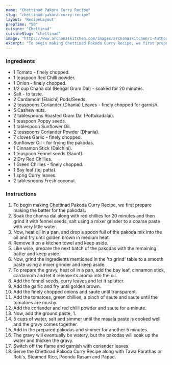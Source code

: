 ---
name: "Chettinad Pakora Curry Recipe"
slug: "chettinad-pakora-curry-recipe"
layout: 'RecipeLayout'
prepTime: "50"
cuisine: "Chettinad"
cuisineSlug: "chettinad"
image: "https://www.archanaskitchen.com/images/archanaskitchen/1-Author/nithya.anantham/Chettinad_Pakoda_Curry_Recipe.jpg"
excerpt: "To begin making Chettinad Pakoda Curry Recipe, we first prepare making the batter for the pakodas"
---

### Ingredients

- 1 Tomato - finely chopped.
- 1 teaspoon Red Chilli powder.
- 1 Onion - finely chopped.
- 1/2 cup Chana dal (Bengal Gram Dal) - soaked for 20 minutes.
- Salt - to taste.
- 2 Cardamom (Elaichi) Pods/Seeds.
- 2 teaspoons Coriander (Dhania) Leaves - finely chopped for garnish.
- 5 Cashew nuts.
- 2 tablespoons Roasted Gram Dal (Pottukadalai).
- 1 teaspoon Poppy seeds.
- 1 tablespoon Sunflower Oil.
- 2 teaspoons Coriander Powder (Dhania).
- 7 cloves Garlic - finely chopped.
- Sunflower Oil - for frying the pakodas.
- 1 Cinnamon Stick (Dalchini).
- 1 teaspoon Fennel seeds (Saunf).
- 2 Dry Red Chillies.
- 1 Green Chillies - finely chopped.
- 1 Bay leaf (tej patta).
- 1 sprig Curry leaves.
- 2 tablespoons Fresh coconut.

### Instructions

1. To begin making Chettinad Pakoda Curry Recipe, we first prepare making the batter for the pakodas.
1. Soak the channa dal along with red chillies for 20 minutes and then grind it with fennel seeds, salt using a mixer grinder to a coarse paste with very little water.
1. Now, heat oil in a pan, and drop a spoon full of the pakoda mix into the oil and fry until golden brown in medium heat.
1. Remove it on a kitchen towel and keep aside.
1. Like wise, prepare the next batch of the pakodas with the remaining batter and keep aside.
1. Now, grind the ingredients mentioned in the 'to grind' table to a smooth paste using a mixer grinder and keep aside.
1. To prepare the gravy, heat oil in a pan, add the bay leaf, cinnamon stick, cardamom and let it release its aroma into the oil.
1. Add the fennel seeds, curry leaves and let it splutter.
1. Add the garlic and fry until golden brown.
1. Add the finely chopped onions and saute until transparent.
1. Add the tomatoes, green chillies, a pinch of saute and saute until the tomatoes are mushy.
1. Add the coriander and red chilli powder and saute for a minute.
1. Now, add the ground paste, 1.
1. 5 cups of water, salt and simmer until the masala paste is cooked well and the gravy comes together.
1. Add in the prepared pakodas and simmer for another 5 minutes.
1. The gravy will eventually be watery, but the pakodas will soak up the water and thicken the gravy.
1. Switch off the flame and garnish with coriander leaves.
1. Serve the Chettinad Pakoda Curry Recipe along with Tawa Parathas or Roti's, Steamed Rice, Poondu Rasam and Papad.
